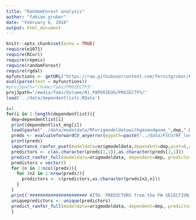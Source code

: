 ```yaml
---
title: "RandomForest analysis"
author: "fabian gruber"
date: "February 6, 2018"
output: html_document
---
```


```r
knitr::opts_chunk$set(echo = TRUE)
require(e1071)
require(RCurl)
require(repmis)
require(randomForest)
require(rgdal)
myfunctions <- getURL("https://raw.githubusercontent.com/fernstgruber/Rstuff/master/fabiansandrossitersfunctions.R", ssl.verifypeer = FALSE)
eval(parse(text = myfunctions))
#proj3path="/home/fabs/PROJECTP3"
proj3path="/media/fabs/Volume/01_PAPERZEUG/PROJECTP3/"
load('../data/dependentlists.RData')

```



```r
i=1
for(i in 1:length(dependentlist)){
  dep=dependentlist[i]
  print(dependentlist_eng[i])
  load(paste("../data/modeldata/RForigmodeldatawithgeoandgeom_",dep,".RData",sep=""))  
  preds <- evaluateforwardCV_anyerror(mypath=paste("../data/FSCV/RF_localandgeom/RFwithgeoandgeom_fw_5fold_6p_",dep,"_geomandlocal",sep=""),kk=1:5,endround = 6,error = "cverror",geheim = "geheimerprederror",yrange=c(0,1))
  print(preds)
  importance_ranfor_pset(modeldata=origmodeldata,dependent=dep,pset=6,altdata=origmodeldata,withalt=F,returnimportance = F)
  predictors <- c(as.character(preds[1,1]),as.character(preds[2,1]))
  predict_ranfor_full(modeldata=origmodeldata, dependent=dep, predictors=predictors,pset=5,kappasum = F,tausum = F,altdata=origmodeldata,withalt=F)
  predictors = vector()
  for (n in 1:ncol(preds)){
    for (n2 in 1:nrow(preds)){
      predictors <- c(predictors,as.character(preds[n2,n]))
    }
  } 
  print("###################### WITH  PREDICTORS from the FW SELECTION ###################")
  uniquepredictors <- unique(predictors)
  predict_ranfor_full(modeldata=origmodeldata, dependent=dep, predictors=uniquepredictors,pset=6,kappasum = F,tausum = F,altdata=origmodeldata,withalt=F)
  }
```
